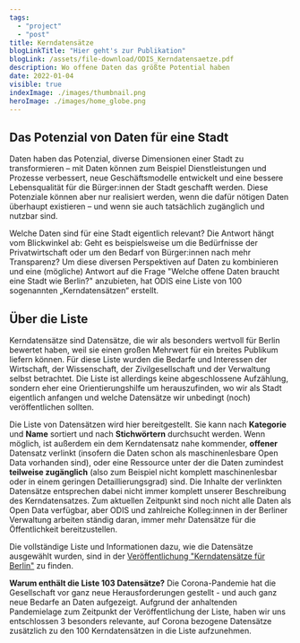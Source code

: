 ```yaml
---
tags:
  - "project"
  - "post"
title: Kerndatensätze
blogLinkTitle: "Hier geht's zur Publikation"
blogLink: /assets/file-download/ODIS_Kerndatensaetze.pdf
description: Wo offene Daten das größte Potential haben
date: 2022-01-04
visible: true
indexImage: ./images/thumbnail.png
heroImage: ./images/home_globe.png
---
```


## Das Potenzial von Daten für eine Stadt

Daten haben das Potenzial, diverse Dimensionen einer Stadt zu transformieren – mit Daten können zum Beispiel Dienstleistungen und Prozesse verbessert, neue Geschäftsmodelle entwickelt und eine bessere Lebensqualität für die Bürger:innen der Stadt geschafft werden. Diese Potenziale können aber nur realisiert werden, wenn die dafür nötigen Daten überhaupt existieren – und wenn sie auch tatsächlich zugänglich und nutzbar sind.

Welche Daten sind für eine Stadt eigentlich relevant? Die Antwort hängt vom Blickwinkel ab: Geht es beispielsweise um die Bedürfnisse der Privatwirtschaft oder um den Bedarf von Bürger:innen nach mehr Transparenz? Um diese diversen Perspektiven auf Daten zu kombinieren und eine (mögliche) Antwort auf die Frage "Welche offene Daten braucht eine Stadt wie Berlin?" anzubieten, hat ODIS eine Liste von 100 sogenannten „Kerndatensätzen“ erstellt.

## Über die Liste

Kerndatensätze sind Datensätze, die wir als besonders wertvoll für Berlin bewertet haben, weil sie einen großen Mehrwert für ein breites Publikum liefern können. Für diese Liste wurden die Bedarfe und Interessen der Wirtschaft, der Wissenschaft, der Zivilgesellschaft und der Verwaltung selbst betrachtet. Die Liste ist allerdings keine abgeschlossene Aufzählung, sondern eher eine Orientierungshilfe um herauszufinden, wo wir als Stadt eigentlich anfangen und welche Datensätze wir unbedingt (noch) veröffentlichen sollten.

Die Liste von Datensätzen wird hier bereitgestellt. Sie kann nach **Kategorie** und **Name** sortiert und nach **Stichwörtern** durchsucht werden. Wenn möglich, ist außerdem ein dem Kerndatensatz nahe kommender, **offener** Datensatz verlinkt (insofern die Daten schon als maschinenlesbare Open Data vorhanden sind), oder eine Ressource unter der die Daten zumindest **teilweise zugänglich** (also zum Beispiel nicht komplett maschinenlesbar oder in einem geringen Detaillierungsgrad) sind. Die Inhalte der verlinkten Datensätze entsprechen dabei nicht immer komplett unserer Beschreibung des Kerndatensatzes. Zum aktuellen Zeitpunkt sind noch nicht alle Daten als Open Data verfügbar, aber ODIS und zahlreiche Kolleg:innen in der Berliner Verwaltung arbeiten ständig daran, immer mehr Datensätze für die Öffentlichkeit bereitzustellen.

Die vollständige Liste und Informationen dazu, wie die Datensätze ausgewählt wurden, sind in der [Veröffentlichung "Kerndatensätze für Berlin"](/assets/file-download/ODIS_Kerndatensaetze.pdf) zu finden.


<ContentSection class="overflow-x-auto">
  <KerndatensatzTable />
</ContentSection>

**Warum enthält die Liste 103 Datensätze?**
Die Corona-Pandemie hat die Gesellschaft vor ganz neue Herausforderungen gestellt - und auch ganz neue Bedarfe an Daten aufgezeigt.
Aufgrund der anhaltenden Pandemielage zum Zeitpunkt der Veröffentlichung der Liste, haben wir uns entschlossen 3 besonders relevante, auf Corona bezogene Datensätze zusätzlich zu den 100 Kerndatensätzen in die Liste aufzunehmen.
